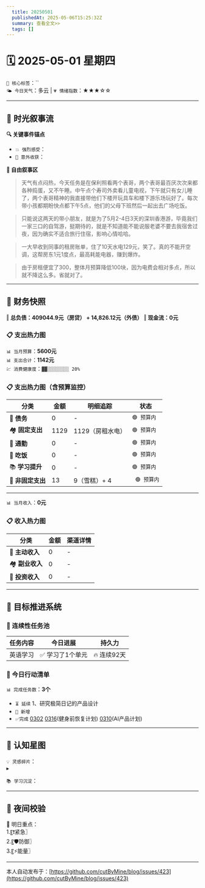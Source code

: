 ```yaml
---
  title: 20250501
  publishedAt: 2025-05-06T15:25:32Z
  summary: 查看全文>>
  tags: []
---
```


# 🗓️ 2025-05-01 星期四  
`🔑 核心标签`：``  
`🌤️ 今日天气`：多云 | `💗 情绪指数`：★★★☆☆  

---


## 🌊 **时光叙事流**
**🔍 关键事件锚点**  
- `💥 强烈感受`：                
- `🎉 意外收获`：      

**📖 自由叙事区**  
> 天气有点闷热，今天任务是在保利照看两个表哥，两个表哥最百厌次次来都各种捣蛋，又不午睡。中午点个寿司外卖看儿童电视，下午就只有女儿睡了，两个表哥精神的我直接带他们下楼开玩具车和楼下游乐场玩好了。每次带小孩都期盼快点都下午5点，他们的父母下班然后一起出去广场吃饭。

> 只能说这两天的带小朋友，就是为了5月2-4日3天的深圳香港游，毕竟我们一家三口的自驾游，挺期待的，就是不知道能不能说服老婆不要去我宿舍过夜，因为确实不适合旅行住宿，影响心情哈哈。

> 一大早收到同事的租房账单，住了10天水电129元，笑了。真的不能开空调，这帮房东1元1度点，最高耗能电器，赚到爆炸。

> 由于房租便宜了300，整体月预算降低100块，因为电费会相对多点，所以就不降这么多。省就对了。

---

## 💸 **财务快照**
‖ **总负债：409044.9元（房贷） + 14,826.12元（外债）**
‖ **现金流：0元**

### 📋 支出热力图

`📊 当月预算`：**5600元**  
`📊 支出合计`：**1142元**  
`💹 消费健康度`：`▓▓░░░░░░░░ 20%`  
### 📋 支出热力图（含预算监控）
| 分类         | 金额    | 明细追踪                  | 状态           |
|--------------|---------|---------------------------|----------------|
| 🏦 **债务**    | 0   | -    | `🟢 预算内`   |
| 🏘️ **固定支出** | 1129     |  1129（房租水电）  | `🟢 预算内`     |
| 🚌 **通勤**     | 0     | -      | `🟢 预算内`     |
| 🍜 **吃饭**     |  0   | -  | `🟢 预算内`   |
| 📚 **学习提升** | 0      | -       | `🟢 预算内`     |
| 🎲 **非固定支出** | 13     | 9（雪糕）+ 4   | ` 🟢 预算内`  |
---

`📊 当月收入`：**0元**  

### 📋 收入热力图
| 分类         | 金额    | 渠道详情             |
|--------------|---------|-------------------------|
| 🏦 **主动收入**  | 0                | -        |
| 🏘️ **副业收入**  | 0                | -        |
| 🚌 **投资收入**  | 0                | -        |



---

## 🎯 **目标推进系统**

### 🔄 连续性任务池
| 任务内容                | 今日进展          | 持久力     |
|-------------------------|-------------------|------------|
| 英语学习         | ✅ 学习了1个单元 | 🔥 连续92天  |



### 📌 今日行动清单

`📊 完成任务数`：**3个**  
- `⏳ 延续` 1、研究极简日记的产品设计             
- `🚩 新增`   
- `✅完成` [0302](note://WEB9685e40ae7a6464db1196641a1ffd0ee)   [0316](note://WEBc1fcc89ec3e741538b703e8017b38c9f)(健身前恢复计划)  [0310](note://WEBfc89f9187c014fbe9fab88e2d09b4bde)(AI产品计划)


---

## 🌌 **认知星图**
`💡 灵感碎片`：  
▸ 


`📚 学习沉淀`：  
>    

---

## 🌃 夜间校验

🚀 明日重点：  
1.〖❗紧急〗  
2.〖🛡️防御〗  
3.〖⚡能量〗

---
本人自动发布于：[https://github.com/cutByMine/blog/issues/423](https://github.com/cutByMine/blog/issues/423)
